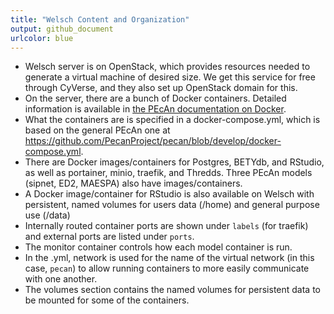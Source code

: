 ```yaml
---
title: "Welsch Content and Organization"
output: github_document
urlcolor: blue
---
```


 - Welsch server is on OpenStack, which provides resources needed to generate a virtual machine of desired size. We get this service for free through CyVerse, and they also set up OpenStack domain for this. 
 - On the server, there are a bunch of Docker containers. Detailed information is available in [the PEcAn documentation on Docker](https://pecanproject.github.io/pecan-documentation/develop/docker-index.html). 
 - What the containers are is specified in a docker-compose.yml, which is based on the general PEcAn one at [https://github.com/PecanProject/pecan/blob/develop/docker-compose.yml](https://github.com/PecanProject/pecan/blob/develop/docker-compose.yml).
 - There are Docker images/containers for Postgres, BETYdb, and RStudio, as well as portainer, minio, traefik, and Thredds. Three PEcAn models (sipnet, ED2, MAESPA) also have images/containers.
 - A Docker image/container for RStudio is also available on Welsch with persistent, named volumes for users data (/home) and general purpose use (/data)
 - Internally routed container ports are shown under `labels` (for traefik) and external ports are listed under `ports`.
 - The monitor container controls how each model container is run. 
 - In the .yml, network is used for the name of the virtual network (in this case, `pecan`) to allow running containers to more easily communicate with one another. 
 - The volumes section contains the named volumes for persistent data to be mounted for some of the containers. 
 